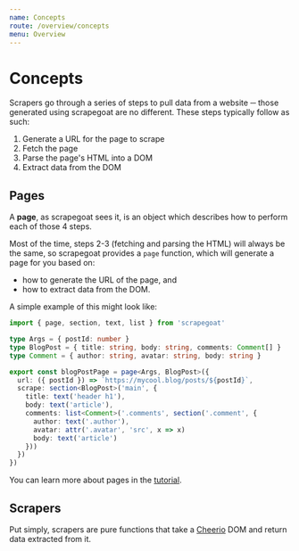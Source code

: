 ---
name: Concepts
route: /overview/concepts
menu: Overview
---

# Concepts

Scrapers go through a series of steps to pull data from a website ─ those generated using scrapegoat are no different.
These steps typically follow as such:

1. Generate a URL for the page to scrape
2. Fetch the page
3. Parse the page's HTML into a DOM
4. Extract data from the DOM

## Pages

A **page**, as scrapegoat sees it, is an object which describes how to perform each of those 4 steps.

Most of the time, steps 2-3 (fetching and parsing the HTML) will always be the same, so scrapegoat provides a `page` function, which will generate a page for you based on:

- how to generate the URL of the page, and
- how to extract data from the DOM.

A simple example of this might look like:

```ts
import { page, section, text, list } from 'scrapegoat'

type Args = { postId: number }
type BlogPost = { title: string, body: string, comments: Comment[] }
type Comment = { author: string, avatar: string, body: string }

export const blogPostPage = page<Args, BlogPost>({
  url: ({ postId }) => `https://mycool.blog/posts/${postId}`,
  scrape: section<BlogPost>('main', {
    title: text('header h1'),
    body: text('article'),
    comments: list<Comment>('.comments', section('.comment', {
      author: text('.author'),
      avatar: attr('.avatar', 'src', x => x)
      body: text('article')
    }))
  })
})
```

You can learn more about pages in the [tutorial](/tutorial/blog).

## Scrapers

Put simply, scrapers are pure functions that take a [Cheerio](https://cheerio.js.org/) DOM and return data extracted from it.
